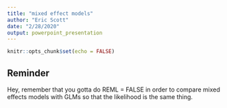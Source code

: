 ```yaml
---
title: "mixed effect models"
author: "Eric Scott"
date: "2/28/2020"
output: powerpoint_presentation
---
```


```r
knitr::opts_chunk$set(echo = FALSE)
```

## Reminder
Hey, remember that you gotta do REML = FALSE in order to compare mixed effects models with GLMs so that the likelihood is the same thing.